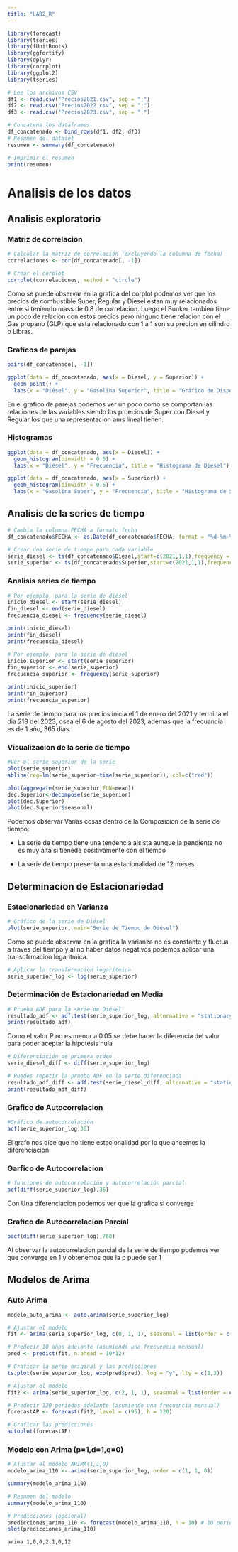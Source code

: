 ---
title: "LAB2_R"
---

```{r echo=FALSE}
library(forecast)
library(tseries)
library(fUnitRoots)
library(ggfortify)
library(dplyr)
library(corrplot)
library(ggplot2)
library(tseries)
```

```{r}
# Lee los archivos CSV
df1 <- read.csv("Precios2021.csv", sep = ";")
df2 <- read.csv("Precios2022.csv", sep = ";")
df3 <- read.csv("Precios2023.csv", sep = ";")

# Concatena los dataframes
df_concatenado <- bind_rows(df1, df2, df3)
# Resumen del dataset
resumen <- summary(df_concatenado)

# Imprimir el resumen
print(resumen)
```

# Analisis de los datos

## Analisis exploratorio

### Matriz de correlacion

```{r}
# Calcular la matriz de correlación (excluyendo la columna de fecha)
correlaciones <- cor(df_concatenado[, -1])

# Crear el corplot
corrplot(correlaciones, method = "circle")
```

Como se puede observar en la grafica del corplot podemos ver que los precios de combustible Super, Regular y Diesel estan muy relacionados entre si teniendo mass de 0.8 de correlacion. Luego el Bunker tambien tiene un poco de relacion con estos precios pero ninguno tiene relacion con el Gas propano (GLP) que esta relacionado con 1 a 1 son su precion en cilindro o Libras.

### Graficos de parejas

```{r}

pairs(df_concatenado[, -1])

ggplot(data = df_concatenado, aes(x = Diesel, y = Superior)) +
  geom_point() +
  labs(x = "Diésel", y = "Gasolina Superior", title = "Gráfico de Dispersión entre Diésel y Gasolina Superior")
```

En el grafico de parejas podemos ver un poco como se comportan las relaciones de las variables siendo los proecios de Super con Diesel y Regular los que una representacion ams lineal tienen.

### Histogramas

```{r}
ggplot(data = df_concatenado, aes(x = Diesel)) +
  geom_histogram(binwidth = 0.5) +
  labs(x = "Diésel", y = "Frecuencia", title = "Histograma de Diésel")

ggplot(data = df_concatenado, aes(x = Superior)) +
  geom_histogram(binwidth = 0.5) +
  labs(x = "Gasolina Super", y = "Frecuencia", title = "Histograma de Super")

```

## Analisis de la series de tiempo

```{r}
# Cambia la columna FECHA a formato fecha
df_concatenado$FECHA <- as.Date(df_concatenado$FECHA, format = "%d-%m-%y")

```

```{r}
# Crear una serie de tiempo para cada variable
serie_diesel <- ts(df_concatenado$Diesel,start=c(2021,1,1),frequency = 365)
serie_superior <- ts(df_concatenado$Superior,start=c(2021,1,1),frequency = 365)

```

### Analisis series de tiempo

```{r}
# Por ejemplo, para la serie de diésel
inicio_diesel <- start(serie_diesel)
fin_diesel <- end(serie_diesel)
frecuencia_diesel <- frequency(serie_diesel)

print(inicio_diesel)
print(fin_diesel)
print(frecuencia_diesel)
```

```{r}

# Por ejemplo, para la serie de diésel
inicio_superior <- start(serie_superior)
fin_superior <- end(serie_superior)
frecuencia_superior <- frequency(serie_superior)

print(inicio_superior)
print(fin_superior)
print(frecuencia_superior)
```

La serie de tiempo para los precios inicia el 1 de enero del 2021 y termina el dia 218 del 2023, osea el 6 de agosto del 2023, ademas que la frecuancia es de 1 año, 365 dias.

### Visualizacion de la serie de tiempo

```{r}
#Ver el serie_superior de la serie
plot(serie_superior)
abline(reg=lm(serie_superior~time(serie_superior)), col=c("red"))

```

```{r}
plot(aggregate(serie_superior,FUN=mean))
dec.Superior<-decompose(serie_superior)
plot(dec.Superior)
plot(dec.Superior$seasonal)
```

Podemos observar Varias cosas dentro de la Composicion de la serie de tiempo:

-   La serie de tiempo tiene una tendencia alsista aunque la pendiente no es muy alta si tienede positivamente con el tiempo

-   La serie de tiempo presenta una estacionalidad de 12 meses

## Determinacion de Estacionariedad

### Estacionariedad en Varianza

```{r}
# Gráfico de la serie de Diésel
plot(serie_superior, main="Serie de Tiempo de Diésel")

```

Como se puede observar en la grafica la varianza no es constante y fluctua a traves del tiempo y al no haber datos negativos podemos aplicar una transofrmacion logaritmica.

```{r}
# Aplicar la transformación logarítmica
serie_superior_log <- log(serie_superior)

```

### **Determinación de Estacionariedad en Media**

```{r}
# Prueba ADF para la serie de Diésel
resultado_adf <- adf.test(serie_superior_log, alternative = "stationary")
print(resultado_adf)
```

Como el valor P no es menor a 0.05 se debe hacer la diferencia del valor para poder aceptar la hipotesis nula

```{r}
# Diferenciación de primera orden
serie_diesel_diff <- diff(serie_superior_log)

# Puedes repetir la prueba ADF en la serie diferenciada
resultado_adf_diff <- adf.test(serie_diesel_diff, alternative = "stationary")
print(resultado_adf_diff)
```

### Grafico de Autocorrelacion

```{r}
#Gráfico de autocorrelación
acf(serie_superior_log,36)


```

El grafo nos dice que no tiene estacionalidad por lo que ahcemos la diferenciacion

### Garfico de Autocorrelacion

```{r}
# funciones de autocorrelación y autocorrelación parcial
acf(diff(serie_superior_log),36)

```

Con Una diferenciacion podemos ver que la grafica si converge

### Grafico de Autocorrelacion Parcial

```{r}
pacf(diff(serie_superior_log),760)
```

Al observar la autocorrelacion parcial de la serie de tiempo podemos ver que converge en 1 y obtenemos que la p puede ser 1

## Modelos de Arima

### Auto Arima

```{r}
modelo_auto_arima <- auto.arima(serie_superior_log)

# Ajustar el modelo
fit <- arima(serie_superior_log, c(0, 1, 1), seasonal = list(order = c(0, 1, 1), period = 12))

# Predecir 10 años adelante (asumiendo una frecuencia mensual)
pred <- predict(fit, n.ahead = 10*12)

# Graficar la serie original y las predicciones
ts.plot(serie_superior_log, exp(pred$pred), log = "y", lty = c(1,3))

# Ajustar el modelo
fit2 <- arima(serie_superior_log, c(2, 1, 1), seasonal = list(order = c(0, 1, 0), period = 12))

# Predecir 120 periodos adelante (asumiendo una frecuencia mensual)
forecastAP <- forecast(fit2, level = c(95), h = 120)

# Graficar las predicciones
autoplot(forecastAP)

```

### Modelo con Arima (p=1,d=1,q=0)

```{r}
# Ajustar el modelo ARIMA(1,1,0)
modelo_arima_110 <- arima(serie_superior_log, order = c(1, 1, 0))

summary(modelo_arima_110)

# Resumen del modelo
summary(modelo_arima_110)

# Predicciones (opcional)
predicciones_arima_110 <- forecast(modelo_arima_110, h = 10) # 10 periodos adelante
plot(predicciones_arima_110)

```

`arima 1,0,0,2,1,0,12`

